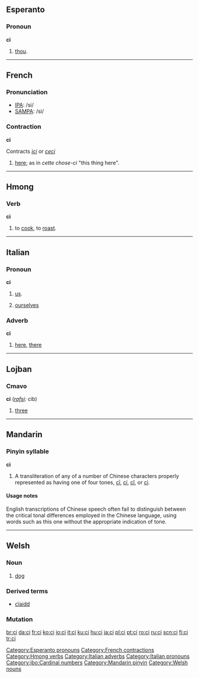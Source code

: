 {{see|CI|.ci|cī|cí|cǐ|cì}}
==Esperanto==

===Pronoun===
'''ci'''

# [[thou]].

{{Universala Vortaro}}

[[Category:Esperanto pronouns]]

----

==French==

===Pronunciation===
*[[w:IPA|IPA]]: /si/
*[[w:SAMPA|SAMPA]]: /si/

===Contraction===
'''ci'''

Contracts ''[[ici]]'' or ''[[ceci]]''

# [[here]]; as in ''cette chose-ci'' "this thing here".

[[Category:French contractions]]

----

==Hmong==

===Verb===
'''ci'''

# to [[cook]], to [[roast]].

[[Category:Hmong verbs]]

----

==Italian==

===Pronoun===
'''ci'''

# [[us]].
# {{reflexive|lang=it}} [[ourselves]]

===Adverb===
'''ci'''

# [[here]], [[there]]

[[Category:Italian adverbs]]
[[Category:Italian pronouns]]

----

==Lojban==

===Cmavo===
'''ci''' (''[[rafsi]]:'' cib)

# [[three]]

[[Category:jbo:Cardinal numbers]]

----

==Mandarin==

===Pinyin syllable===
'''ci'''

# A transliteration of any of a number of Chinese characters properly represented as having one of four tones, [[cī]], [[cí]], [[cǐ]], or [[cì]].

====Usage notes====
English transcriptions of Chinese speech often fail to distinguish between the critical tonal differences employed in the Chinese language, using words such as this one without the appropriate indication of tone.

[[Category:Mandarin pinyin]]

----

==Welsh==

===Noun===
{{cy-noun|ci|m|cŵn}}
# [[dog]]

===Derived terms===
*[[cïaidd]]

===Mutation===
{{welsh mutation c-|i}}

[[Category:Welsh nouns]]

[[br:ci]]
[[da:ci]]
[[fr:ci]]
[[ko:ci]]
[[io:ci]]
[[it:ci]]
[[ku:ci]]
[[hu:ci]]
[[ja:ci]]
[[pl:ci]]
[[pt:ci]]
[[ro:ci]]
[[ru:ci]]
[[scn:ci]]
[[fi:ci]]
[[tr:ci]]